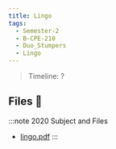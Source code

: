```yaml
---
title: Lingo
tags:
  - Semester-2
  - B-CPE-210
  - Duo_Stumpers
  - Lingo
---
```

> Timeline: ?


## Files 📂

:::note 2020 Subject and Files
- [lingo.pdf](https://github.com/Studio-17/Epitech-Subjects/raw/main/Semester-2/B-CPE-210/Duo_Stumpers/Lingo/lingo.pdf)
:::

